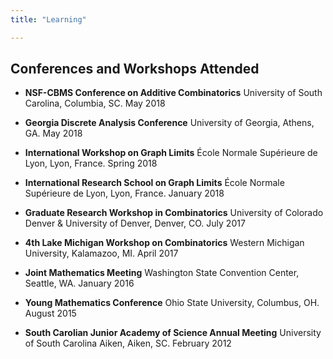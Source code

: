 ```yaml
---
title: "Learning"

---
```


## Conferences and Workshops Attended

*   **NSF-CBMS Conference on Additive Combinatorics**
    University of South Carolina, Columbia, SC. May 2018

*   **Georgia Discrete Analysis Conference**
    University of Georgia, Athens, GA. May 2018
    
*   **International Workshop on Graph Limits**
    École Normale Supérieure de Lyon, Lyon, France. Spring 2018

*   **International Research School on Graph Limits**
    École Normale Supérieure de Lyon, Lyon, France. January 2018
    
*   **Graduate Research Workshop in Combinatorics**
    University of Colorado Denver & University of Denver, Denver, CO. July 2017

*   **4th Lake Michigan Workshop on Combinatorics**
    Western Michigan University, Kalamazoo, MI. April 2017

*   **Joint Mathematics Meeting**
    Washington State Convention Center, Seattle, WA. January 2016

*   **Young Mathematics Conference**
    Ohio State University, Columbus, OH. August 2015
    
*   **South Carolian Junior Academy of Science Annual Meeting**
    University of South Carolina Aiken, Aiken, SC. February 2012




